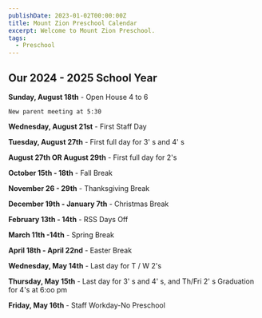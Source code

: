 ```yaml
---
publishDate: 2023-01-02T00:00:00Z
title: Mount Zion Preschool Calendar
excerpt: Welcome to Mount Zion Preschool. 
tags:
  - Preschool
---
```





## <a name="Purpose"></a>Our 2024 - 2025 School Year 


**Sunday, August 18th** - Open House 4 to 6 

    New parent meeting at 5:30 

**Wednesday, August 21st** - First Staff Day 

**Tuesday, August 27th** - First full day for 3' s and 4' s 

**August 27th OR August 29th** - First full day for 2's 

**October 15th - 18th** - Fall Break 

**November 26 - 29th** - Thanksgiving Break

**December 19th - January 7th** - Christmas Break 

**February 13th - 14th** - RSS Days Off 

**March 11th -14th** - Spring Break 

**April 18th - April 22nd** - Easter Break 

**Wednesday, May 14th** - Last day for T / W 2's 

**Thursday, May 15th** - Last day for 3' s and 4' s, and Th/Fri 2' s Graduation for 4's at 6:oo pm 

**Friday, May 16th** - Staff Workday-No Preschool 